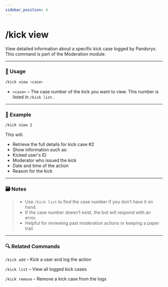 ```yaml
---
sidebar_position: 4
---
```


# /kick view

View detailed information about a specific kick case logged by Pandoryx. This command is part of the Moderation module.

<hr className="md-divider-gradient" />

### 💬 Usage
```bash
/kick view <case>
```
- `<case>` – The case number of the kick you want to view. This number is listed in `/kick list.`

<hr className="md-divider-gradient" />

### 📌 Example
```bash
/kick view 2
```
This will:
- Retrieve the full details for kick case #2
- Show information such as:
- Kicked user's ID
- Moderator who issued the kick
- Date and time of the action
- Reason for the kick

<hr className="md-divider-gradient" />

### 🗃️ Notes
> - Use `/kick list` to find the case number if you don’t have it on hand.
> - If the case number doesn’t exist, the bot will respond with an error.
> - Helpful for reviewing past moderation actions or keeping a paper trail.

<hr className="md-divider-gradient" />

### 🔍 Related Commands
`/kick add` – Kick a user and log the action

`/kick list` – View all logged kick cases

`/kick remove` – Remove a kick case from the logs